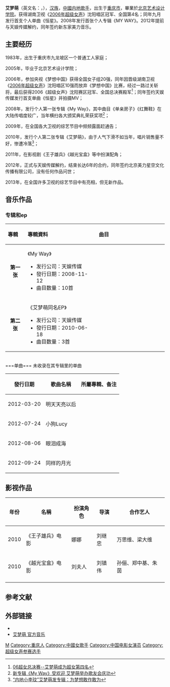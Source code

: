 {{藝人
| 姓名     = 艾梦萌 
| 類型     = 女艺人
| 圖片     =
| 圖片尺寸 = 
| 圖片簡介 = 
| 原名     =  
| 外文名   = Amoa
| 綽號     = 萌萌
| 國籍     = {{PRC}} 
| 民族     = [[汉族|汉族]]
| 出生日期 = {{birth date and age|1983|3|27}}
| 出生地點 = {{CHN}}[[四川省|四川省]][[重庆市|重庆市]][[九龙坡区|九龙坡区]]
| 職業     = [[歌手|歌手]] 
| 語言     = [[汉语|汉语]] 
| 母校 = [[北京艺术设计学院|北京艺术设计学院]]
| 宗教信仰 = 
| 配偶     =  
| 兒女     =  
| 音樂類型 = [[华语流行|华语流行]]
| 活躍年代 = 2006年—至今
| 唱片公司 =  
| 經紀公司 = [[天娱传媒|天娱传媒]]（2006-2010）<br>美力星空文化（2011-至今） 
| 獎項 = 2006湖南卫视超级女声沈阳冠军、全国殿军
}}
'''艾梦萌'''（英文名：'''{{lang|en|Amoa Ai}}'''，{{bd|1983年|3月27日|catIdx=A艾}}），[[汉族|汉族]]，[[中國内地|中國内地]][[歌手|歌手]]，出生于[[重庆市|重庆市]]，畢業於[[北京艺术设计学院|北京艺术设计学院]]。获得湖南卫视《[[2006年超级女声|2006年超级女声]]》沈阳唱区冠军、全国第4名；同年九月发行首支个人单曲《恒星》。2008年发行首张个人专辑《MY WAY》。2012年提前与天娱传媒解约，同年签约新东家美力音乐。

==主要经历==
1983年，出生于重庆市九龙坡区一个普通工人家庭；

2005年，毕业于北京艺术设计学院；

2006年，参加央视《梦想中国》获得全国女子组20强，同年因晋级湖南卫视《[[2006年超级女声|2006年超级女声]]》沈阳唱区10强而放弃《梦想中国》比赛，经过一路过关斩将，最后获得2006《超级女声》沈阳赛区冠军、全国总决赛殿军<ref>[http://ent.sina.com.cn/y/p/2006-09-29/22481269279.html 06超女总决赛--艾梦萌成为超女第四名]</ref>；同年签约天娱传媒发行首支单曲《恒星》并拍摄MV；

2008年，发行个人第一张专辑《My Way》，其中曲目《单亲房子》《红舞鞋》在大陆传唱度较广，当年横扫各大颁奖典礼荣获奖项<ref>[http://cd.qq.com/a/20090223/000168.htm 新专辑《My Way》受欢迎 艾梦萌举办歌友会庆功]</ref>；

2009年，在全国各大卫视的综艺节目中频频露面赶通告；

2010年，发行个人第二张专辑《艾梦萌》，由于人气下滑不如当年，唱片销售量不好，惨遭冷落<ref>[http://ent.enorth.com.cn/system/2010/09/28/005142980.shtml “内地小李玟”艾梦萌发专辑：为梦想敢作敢为]</ref>；

2011年，在影视剧《王子雄兵》《越光宝盒》等中扮演配角；

2012年，正式与天娱传媒解约，结束长达6年的合约，同年签约北京美力星空文化传播有限公司，没有任何作品问世；

2013年，在全国许多卫视的综艺节目中有亮相，但无新作品。

==音乐作品==
===专辑和ep===
{| class="wikitable"
!align="left" width="80px"| 專輯 
!align="left" width="350px"| 專輯資料
!align="left" width="400px"| 曲目
|-
|align="center"| '''第一张'''
|align="left"| 《My Way》 
* 发行公司：天娱传媒
* 發行日期：2008-11-12
* 曲目数量：10首
|align="left" style="font-size: 85%;"|
{{hidden|曲目|
# My Way【mv】
# 恒星【mv】
# 单亲房子【mv】
# 快乐美梦
# 你要走就走
# 梦想如歌
# 红舞鞋
# 狼 
# 你好
# 物质女孩
}}
|- bgcolor="#FFFFFF"
|align="center"| '''第二张'''
|align="left"| 《艾梦萌同名EP》
* 发行公司：天娱传媒
* 發行日期：2010-06-18
* 曲目数量：3首
|align="left" style="font-size: 85%;"|
{{hidden|曲目|
# 爱之弥【mv】 
# 不要脸
# 窈窕爱
}}
|}<br />
===单曲===
未收录在其专辑里的单曲
{| class="wikitable"
|-
! 發行日期  !! 歌曲名稱 !! 所屬專輯、备注
|-
| 2012-03-20 ||  明天天亮以后 ||  
|-
| 2012-07-24 || 小狗Lucy  ||  
|-
| 2012-08-06 ||  眼泪成海 ||  
|-
| 2012-09-24 || 同样的月光  ||  
|}

==影视作品==
{| class="wikitable"
|-
! 年份 !!  名稱 !! 扮演角色 !!导演 !!合作艺人
|-
| 2010 || 《王子雄兵》电影  ||娜娜  || 刘继忠||万思维、梁大维
|-
| 2010 || 《越光宝盒》电影 || 刘夫人 ||刘镇伟 ||孙俪、郑中基、朱茵
|-
|}
==参考文献==
{{reflist}}
==外部链接==
*{{Sinaweibo|aimengmeng|艾梦萌}}
*[https://web.archive.org/web/20170703032922/http://music.baidu.com/artist/1406 艾梦萌 官方音乐]
{{超快家族}}
{{DEFAULTSORT:Ai艾}}
[[Category:艾姓|M]]
[[Category:重庆人|Category:重庆人]]
[[Category:中國女歌手|Category:中國女歌手]]
[[Category:中国电影女演员|Category:中国电影女演员]]
[[Category:超级女声参赛选手|Category:超级女声参赛选手]]